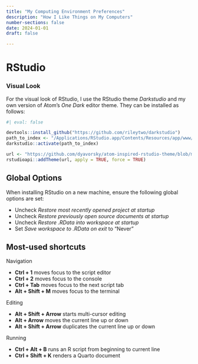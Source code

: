 ```yaml
---
title: "My Computing Environment Preferences"
description: "How I Like Things on My Computers"
number-sections: false
date: 2024-01-01
draft: false

---
```



# RStudio

### Visual Look

For the visual look of RStudio, I use the RStudio theme *Darkstudio* and my own version of Atom's *One Dark* editor theme. They can be installed as follows:

```r
#| eval: false

devtools::install_github("https://github.com/rileytwo/darkstudio")
path_to_index <- "/Applications/RStudio.app/Contents/Resources/app/www/index.htm"
darkstudio::activate(path_to_index)

url <- "https://github.com/dyavorsky/atom-inspired-rstudio-theme/blob/main/atom_inspired.rstheme"
rstudioapi::addTheme(url, apply = TRUE, force = TRUE)
```


## Global Options

When installing RStudio on a new machine, ensure the following global options are set:

 - Uncheck *Restore most recently opened project at startup*
 - Uncheck *Restore previously open source documents at startup*
 - Uncheck *Restore .RData into workspace at startup*
 - Set *Save workspace to .RData on exit* to "Never"


## Most-used shortcuts

Navigation

 - **Ctrl + 1** moves focus to the script editor
 - **Ctrl + 2** moves focus to the console
 - **Ctrl + Tab** moves focus to the next script tab
 - **Alt + Shift + M** moves focus to the terminal

Editing
 
 - **Alt + Shift + Arrow** starts multi-cursor editing
 - **Alt + Arrow** moves the current line up or down
 - **Alt + Shift + Arrow** duplicates the current line up or down
 
Running
 
 - **Ctrl + Alt + B** runs an R script from beginning to current line
 - **Ctrl + Shift + K** renders a Quarto document
 
 

 
 
 
 



